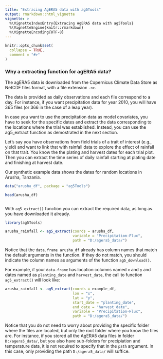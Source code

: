 ```yaml
---
title: "Extracing AgERA5 data with ag5Tools"
output: rmarkdown::html_vignette
vignette: >
  %\VignetteIndexEntry{Extracing AgERA5 data with ag5Tools}
  %\VignetteEngine{knitr::rmarkdown}
  %\VignetteEncoding{UTF-8}
---
```


```r
knitr::opts_chunk$set(
  collapse = TRUE,
  comment = "#>"
)
```
### Why a extracting function for agERA5 data?  

The agERA5 data is downloaded from the Copernicus Climate Data Store as NetCDF files format, with a file extension `.nc`.

The data is provided as daily observations and each file correspond to a day. For instance, if you want precipitation data for year 2010, you will have 365 files (or 366 in the case of a leap year).

In case you want to use the precipitation data as model covariates, you have to seek for the specific dates and extract the data corresponding to the locations where the trial was established. Instead, you can use the ag5_extract function as demostrated in the next section.  

Let's say you have observations from field trials of a trait of interest (e.g., yield) and want to link that with rainfall data to explore the effect of rainfall on that trait. You know the the plating and harvest dates for each trial plot. Then you can extract the time series of daily rainfall starting at plating date and finishing at harvest date.  

Our synthetic example data shows the dates for random locations in Arusha, Tanzania.

```r

data("arusha_df", package = "ag5Tools")

head(arusha_df)



```
With `ag5_extract()` function you can extract the required data, as long as you have downloaded it already.
```r

library(ag5Tools)

arusha_rainfall <- ag5_extract(coords = arusha_df,
                               variable = "Precipitation-Flux",
                               path = "D:/agera5_data/")

```
Notice that the `data.frame arusha_df` already has column names that match the default arguments in the function. If they do not match, you should indicate the column names as arguments of the function `ag5_download()`.  

For example, if your `data.frame` has location columns named `x` and `y` and dates named as `planting_date` and `harvest_date`, the call to function `ag5_extract()` will look like:

```r
arusha_rainfall <- ag5_extract(coords = example_df,
                               lon = "x",
                               lat = "y",
                               start_date = "planting_date",
                               end_date = "harvest_date",
                               variable = "Precipitation-Flux",
                               path = "D:/agera5_data/")

```
Notice that you do not need to worry about providing the specific folder where the files are located, but only the root folder where you know the files are. For instance, if you stored all the AgERA5 data files in folder `D:/agera5_data/`, but you also have sub-folders for precipiation and temperature data, it is not required to specify that in the `path` argument. In this case, only providing the path `D:/agera5_data/` will suffice.




